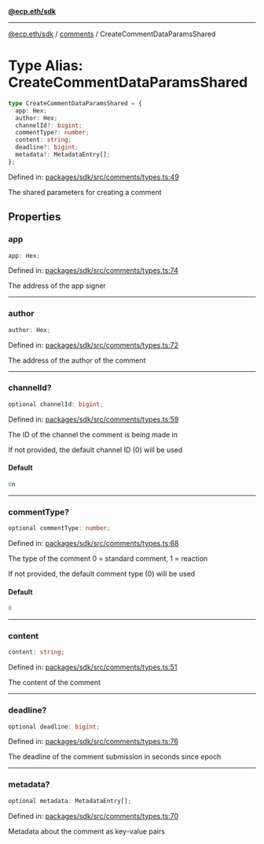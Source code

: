 [**@ecp.eth/sdk**](../../index.mdx)

***

[@ecp.eth/sdk](/sdk-reference/index.mdx) / [comments](/sdk-reference/comments/index.mdx) / CreateCommentDataParamsShared

# Type Alias: CreateCommentDataParamsShared

```ts
type CreateCommentDataParamsShared = {
  app: Hex;
  author: Hex;
  channelId?: bigint;
  commentType?: number;
  content: string;
  deadline?: bigint;
  metadata?: MetadataEntry[];
};
```

Defined in: [packages/sdk/src/comments/types.ts:49](https://github.com/ecp-eth/comments-monorepo/blob/main/packages/sdk/src/comments/types.ts#L49)

The shared parameters for creating a comment

## Properties

### app

```ts
app: Hex;
```

Defined in: [packages/sdk/src/comments/types.ts:74](https://github.com/ecp-eth/comments-monorepo/blob/main/packages/sdk/src/comments/types.ts#L74)

The address of the app signer

***

### author

```ts
author: Hex;
```

Defined in: [packages/sdk/src/comments/types.ts:72](https://github.com/ecp-eth/comments-monorepo/blob/main/packages/sdk/src/comments/types.ts#L72)

The address of the author of the comment

***

### channelId?

```ts
optional channelId: bigint;
```

Defined in: [packages/sdk/src/comments/types.ts:59](https://github.com/ecp-eth/comments-monorepo/blob/main/packages/sdk/src/comments/types.ts#L59)

The ID of the channel the comment is being made in

If not provided, the default channel ID (0) will be used

#### Default

```ts
0n
```

***

### commentType?

```ts
optional commentType: number;
```

Defined in: [packages/sdk/src/comments/types.ts:68](https://github.com/ecp-eth/comments-monorepo/blob/main/packages/sdk/src/comments/types.ts#L68)

The type of the comment
0 = standard comment, 1 = reaction

If not provided, the default comment type (0) will be used

#### Default

```ts
0
```

***

### content

```ts
content: string;
```

Defined in: [packages/sdk/src/comments/types.ts:51](https://github.com/ecp-eth/comments-monorepo/blob/main/packages/sdk/src/comments/types.ts#L51)

The content of the comment

***

### deadline?

```ts
optional deadline: bigint;
```

Defined in: [packages/sdk/src/comments/types.ts:76](https://github.com/ecp-eth/comments-monorepo/blob/main/packages/sdk/src/comments/types.ts#L76)

The deadline of the comment submission in seconds since epoch

***

### metadata?

```ts
optional metadata: MetadataEntry[];
```

Defined in: [packages/sdk/src/comments/types.ts:70](https://github.com/ecp-eth/comments-monorepo/blob/main/packages/sdk/src/comments/types.ts#L70)

Metadata about the comment as key-value pairs
